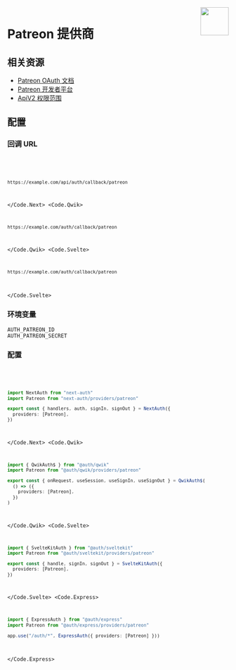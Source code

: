 
<img align="right" src="/img/providers/patreon.svg" height="64" width="64" />

# Patreon 提供商

## 相关资源

- [Patreon OAuth 文档](https://docs.patreon.com/#apiv2-oauth)
- [Patreon 开发者平台](https://www.patreon.com/portal/registration/register-clients)
- [ApiV2 权限范围](https://docs.patreon.com/#scopes)

## 配置

### 回调 URL

<Code>
  <Code.Next>

```bash
https://example.com/api/auth/callback/patreon
```

  </Code.Next>
  <Code.Qwik>

```bash
https://example.com/auth/callback/patreon
```

  </Code.Qwik>
  <Code.Svelte>

```bash
https://example.com/auth/callback/patreon
```

  </Code.Svelte>
</Code>

### 环境变量

```
AUTH_PATREON_ID
AUTH_PATREON_SECRET
```

### 配置

<Code>
  <Code.Next>

```ts filename="/auth.ts"
import NextAuth from "next-auth"
import Patreon from "next-auth/providers/patreon"

export const { handlers, auth, signIn, signOut } = NextAuth({
  providers: [Patreon],
})
```

  </Code.Next>
  <Code.Qwik>
  
```ts filename="/src/routes/plugin@auth.ts"
import { QwikAuth$ } from "@auth/qwik"
import Patreon from "@auth/qwik/providers/patreon"

export const { onRequest, useSession, useSignIn, useSignOut } = QwikAuth$(
  () => ({
    providers: [Patreon],
  })
)
```

  </Code.Qwik>
  <Code.Svelte>

```ts filename="/src/auth.ts"
import { SvelteKitAuth } from "@auth/sveltekit"
import Patreon from "@auth/sveltekit/providers/patreon"

export const { handle, signIn, signOut } = SvelteKitAuth({
  providers: [Patreon],
})
```

  </Code.Svelte>
  <Code.Express>

```ts filename="/src/app.ts"
import { ExpressAuth } from "@auth/express"
import Patreon from "@auth/express/providers/patreon"

app.use("/auth/*", ExpressAuth({ providers: [Patreon] }))
```

  </Code.Express>
</Code>

